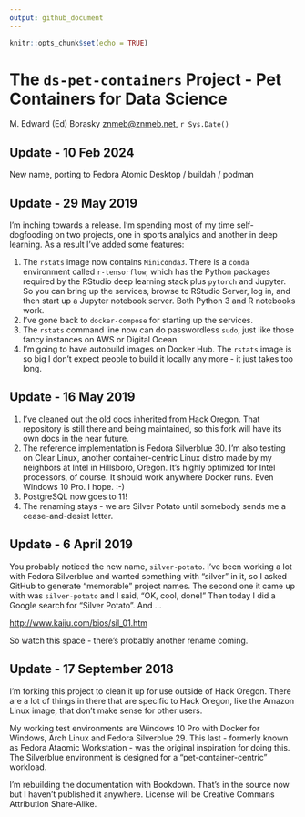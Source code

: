 ```yaml
---
output: github_document
---
```


```r
knitr::opts_chunk$set(echo = TRUE)
```

# The `ds-pet-containers` Project - Pet Containers for Data Science
M. Edward (Ed) Borasky <znmeb@znmeb.net>, `r Sys.Date()`

## Update - 10 Feb 2024

New name, porting to Fedora Atomic Desktop / buildah / podman

## Update - 29 May 2019
I'm inching towards a release. I'm spending most of my time self-dogfooding on two projects, one in sports analyics and another in deep learning. As a result I've added some features:

1. The `rstats` image now contains `Miniconda3`. There is a `conda` environment called `r-tensorflow`, which has the Python packages required by the RStudio deep learning stack plus `pytorch` and Jupyter. So you can bring up the services, browse to RStudio Server, log in, and then start up a Jupyter notebook server. Both Python 3 and R notebooks work.
2. I've gone back to `docker-compose` for starting up the services.
3. The `rstats` command line now can do passwordless `sudo`, just like those fancy instances on AWS or Digital Ocean.
4. I'm going to have autobuild images on Docker Hub. The `rstats` image is so big I don't expect people to build it locally any more - it just takes too long.

## Update - 16 May 2019
1. I've cleaned out the old docs inherited from Hack Oregon. That repository is still there and being maintained, so this fork will have its own docs in the near future.
2. The reference implementation is Fedora Silverblue 30. I'm also testing on Clear Linux, another container-centric Linux distro made by my neighbors at Intel in Hillsboro, Oregon. It's highly optimized for Intel processors, of course. It should work anywhere Docker runs.  Even Windows 10 Pro. I hope. :-)
3. PostgreSQL now goes to 11!
4. The renaming stays - we are Silver Potato until somebody sends me a cease-and-desist letter.

## Update - 6 April 2019

You probably noticed the new name, `silver-potato`. I've been working a lot with Fedora Silverblue and wanted something with "silver" in it, so I asked GitHub to generate "memorable" project names. The second one it came up with was `silver-potato` and I said, "OK, cool, done!" Then today I did a Google search for "Silver Potato". And ...

<http://www.kaiju.com/bios/sil_01.htm>

So watch this space - there's probably another rename coming.

## Update - 17 September 2018

I’m forking this project to clean it up for use outside of Hack Oregon.  There are a lot of things in there that are specific to Hack Oregon, like the Amazon Linux image, that don’t make sense for other users.

My working test environments are Windows 10 Pro with Docker for Windows, Arch Linux and Fedora Silverblue 29. This last - formerly known as Fedora Ataomic Workstation - was the original inspiration for doing this. The Silverblue environment is designed for a “pet-container-centric” workload.

I’m rebuilding the documentation with Bookdown. That’s in the source now but I haven’t published it anywhere. License will be Creative Commans Attribution Share-Alike.
